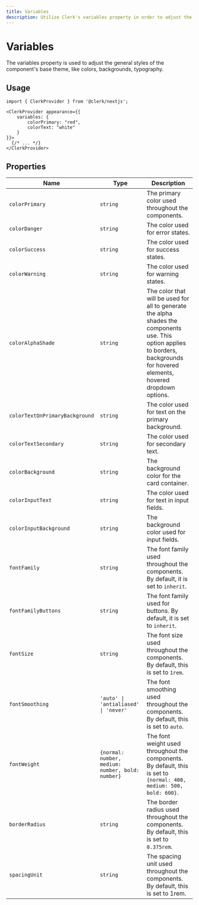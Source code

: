 ---
title: Variables
description: Utilize Clerk's variables property in order to adjust the general styles of the component's base theme, like colors, backgrounds, typography.
---

# Variables

The variables property is used to adjust the general styles of the component's base theme, like colors, backgrounds, typography.

## Usage

```tsx filename="app.tsx"
import { ClerkProvider } from '@clerk/nextjs';

<ClerkProvider appearance={{
    variables: {
        colorPrimary: "red",
        colorText: "white"
    }
}}>
  {/* ... */}
</ClerkProvider>
```

## Properties

| Name | Type | Description |
| --- | --- | --- |
| `colorPrimary` | `string` | The primary color used throughout the components. |
| `colorDanger` | `string` | The color used for error states. |
| `colorSuccess` | `string` | The color used for success states. |
| `colorWarning` | `string` | The color used for warning states. |
| `colorAlphaShade` | `string` | The color that will be used for all to generate the alpha shades the components use. This option applies to borders, backgrounds for hovered elements, hovered dropdown options. |
| `colorTextOnPrimaryBackground` | `string` | The color used for text on the primary background. |
| `colorTextSecondary` | `string` | The color used for secondary text. |
| `colorBackground` | `string` | The background color for the card container. |
| `colorInputText` | `string` | The color used for text in input fields. |
| `colorInputBackground` | `string` | The background color used for input fields. |
| `fontFamily` | `string` | The font family used throughout the components. By default, it is set to `inherit`. |
| `fontFamilyButtons` | `string` | The font family used for buttons. By default, it is set to `inherit`. |
| `fontSize` | `string` | The font size used throughout the components. By default, this is set to `1rem`. |
| `fontSmoothing` | `'auto' \| 'antialiased' \| 'never'` | The font smoothing used throughout the components. By default, this is set to `auto`. |
| `fontWeight` | `{normal: number, medium: number, bold: number}` | The font weight used throughout the components. By default, this is set to `{normal: 400, medium: 500, bold: 600}`. |
| `borderRadius` | `string` | The border radius used throughout the components. By default, this is set to `0.375rem`. |
| `spacingUnit` | `string` | The spacing unit used throughout the components. By default, this is set to 1rem. |